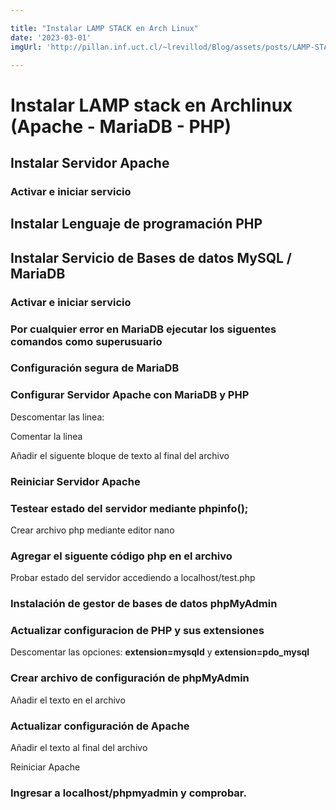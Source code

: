 ```yaml
---

title: "Instalar LAMP STACK en Arch Linux"
date: '2023-03-01'
imgUrl: 'http://pillan.inf.uct.cl/~lrevillod/Blog/assets/posts/LAMP-STACK.png'

---
```


# Instalar LAMP stack en Archlinux (Apache - MariaDB - PHP)

## Instalar Servidor Apache

<CodeBox text='sudo pacman -S apache ' />


### Activar e iniciar servicio

<CodeBox text='sudo systemctl start httpd ' />
<CodeBox text='sudo systemctl enable httpd' />
<CodeBox text='sudo systemctl status httpd' />


## Instalar Lenguaje de programación PHP

<CodeBox text='sudo pacman -S php php-apache' />


## Instalar Servicio de Bases de datos MySQL / MariaDB

<CodeBox text='sudo pacman -S mysql' />


### Activar e iniciar servicio

<CodeBox text='sudo systemctl start mysqld ' />
<CodeBox text='sudo systemctl enable mysqld' />
<CodeBox text='sudo systemctl status mysqld' />


### Por cualquier error en MariaDB ejecutar los siguentes comandos como superusuario

<CodeBox text='cd /var/lib/mysql' />
<CodeBox text='rm -r *' />
<CodeBox text='mysql_install_db --user=mysql --basedir=/usr --datadir=/var/lib/mysql' />


<CodeBox text='sudo systemctl restart mysqld' />
<CodeBox text='sudo systemctl enable mysqld' />
<CodeBox text='sudo systemctl status mysqld' />


### Configuración segura de MariaDB

<CodeBox text='sudo mysql_secure_installation' />
<CodeBox text='mysql -u root -p' />


### Configurar Servidor Apache con MariaDB y PHP

<CodeBox text='sudo nano /etc/httpd/conf/httpd.conf' />

Descomentar las linea:

<CodeBox text='LoadModule mpm_prefork_module modules/mod_mpm_prefork.so' />

Comentar la linea 
 
<CodeBox text='LoadModule mpm_event_module modules/mod_mpm_event.so' />

Añadir el siguente bloque de texto al final del archivo

<CodeBox text='LoadModule php_module modules/libphp.so' />
<CodeBox text='AddHandler php-script php' />
<CodeBox text='Include conf/extra/php_module.conf' />


### Reiniciar Servidor Apache 

<CodeBox text='sudo systemctl restart httpd' />


### Testear estado del servidor mediante phpinfo();

Crear archivo php mediante editor nano

<CodeBox text='sudo nano /srv/http/test.php' />

### Agregar el siguente código php en el archivo

<CodeBox text='<?php phpinfo() ?>' />

Probar estado del servidor accediendo a localhost/test.php

### Instalación de gestor de bases de datos phpMyAdmin

<CodeBox text='sudo pacman -S phpmyadmin' />

### Actualizar configuracion de PHP y sus extensiones
Descomentar las opciones: **extension=mysqld** y **extension=pdo_mysql**


<CodeBox text='sudo nano /etc/php/php.ini' />
 
### Crear archivo de configuración de phpMyAdmin

<CodeBox text='sudo nano /etc/httpd/conf/extra/phpmyadmin.conf' />

Añadir el texto en el archivo

<CodeBox 
    text='
        Alias /phpmyadmin "/usr/share/webapps/phpMyAdmin"
        <Directory "/usr/share/webapps/phpMyAdmin">
            DirectoryIndex  index.php
            AllowOverride All
            Options FollowSymlinks
            Require all granted
        </Directory>
    '
/>

### Actualizar configuración de Apache
<CodeBox text='sudo nano /etc/httpd/conf/httpd.conf' />

Añadir el texto al final del archivo
<CodeBox text='Include conf/extra/phpmyadmin.conf' />

Reiniciar Apache

<CodeBox text='sudo systemctl restart httpd' />

### Ingresar a localhost/phpmyadmin y comprobar.
